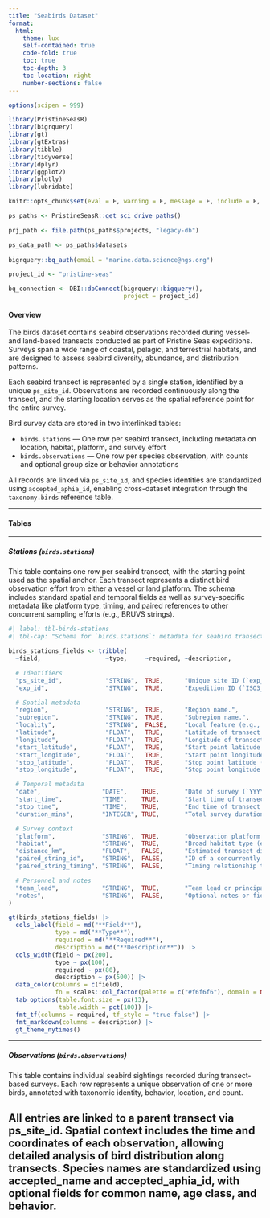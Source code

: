 ```yaml
---
title: "Seabirds Dataset"
format: 
  html:
    theme: lux
    self-contained: true
    code-fold: true
    toc: true 
    toc-depth: 3
    toc-location: right
    number-sections: false
---
```


```r
options(scipen = 999)

library(PristineSeasR)
library(bigrquery)
library(gt)
library(gtExtras)
library(tibble)
library(tidyverse)
library(dplyr)
library(ggplot2)
library(plotly)
library(lubridate)

knitr::opts_chunk$set(eval = F, warning = F, message = F, include = F, echo = F)

ps_paths <- PristineSeasR::get_sci_drive_paths()

prj_path <- file.path(ps_paths$projects, "legacy-db")

ps_data_path <- ps_paths$datasets
  
bigrquery::bq_auth(email = "marine.data.science@ngs.org")

project_id <- "pristine-seas"

bq_connection <- DBI::dbConnect(bigrquery::bigquery(), 
                                project = project_id)
```

#### Overview

The birds dataset contains seabird observations recorded during vessel- and land-based transects conducted as part of Pristine Seas expeditions. Surveys span a wide range of coastal, pelagic, and terrestrial habitats, and are designed to assess seabird diversity, abundance, and distribution patterns.

Each seabird transect is represented by a single station, identified by a unique `ps_site_id`. Observations are recorded continuously along the transect, and the starting location serves as the spatial reference point for the entire survey.

Bird survey data are stored in two interlinked tables:

- `birds.stations` — One row per seabird transect, including metadata on location, habitat, platform, and survey effort
- `birds.observations` — One row per species observation, with counts and optional group size or behavior annotations

All records are linked via `ps_site_id`, and species identities are standardized using `accepted_aphia_id`, enabling cross-dataset integration through the `taxonomy.birds` reference table.

------------------------------------------------------------------------

#### Tables 

------------------------------------------------------------------------

##### Stations (`birds.stations`)

This table contains one row per seabird transect, with the starting point used as the spatial anchor. Each transect represents a distinct bird observation effort from either a vessel or land platform. The schema includes standard spatial and temporal fields as well as survey-specific metadata like platform type, timing, and paired references to other concurrent sampling efforts (e.g., BRUVS strings).

```r
#| label: tbl-birds-stations
#| tbl-cap: "Schema for `birds.stations`: metadata for seabird transects"

birds_stations_fields <- tribble(
  ~field,                  ~type,     ~required, ~description,

  # Identifiers
  "ps_site_id",            "STRING",  TRUE,      "Unique site ID (`exp_id_method_###`), e.g., `KIR_2024_birds_001`.",
  "exp_id",                "STRING",  TRUE,      "Expedition ID (`ISO3_YEAR`).",

  # Spatial metadata
  "region",                "STRING",  TRUE,      "Region name.",
  "subregion",             "STRING",  TRUE,      "Subregion name.",
  "locality",              "STRING",  FALSE,     "Local feature (e.g., island, reef, bay).",
  "latitude",              "FLOAT",   TRUE,      "Latitude of transect start point (decimal degrees, WGS84).",
  "longitude",             "FLOAT",   TRUE,      "Longitude of transect start point (decimal degrees, WGS84).",
  "start_latitude",        "FLOAT",   TRUE,      "Start point latitude (decimal degrees).",
  "start_longitude",       "FLOAT",   TRUE,      "Start point longitude (decimal degrees).",
  "stop_latitude",         "FLOAT",   TRUE,      "Stop point latitude (decimal degrees).",
  "stop_longitude",        "FLOAT",   TRUE,      "Stop point longitude (decimal degrees).",

  # Temporal metadata
  "date",                 "DATE",    TRUE,       "Date of survey (`YYYY-MM-DD`).",
  "start_time",           "TIME",    TRUE,       "Start time of transect (24-hour format).",
  "stop_time",            "TIME",    TRUE,       "End time of transect (24-hour format).",
  "duration_mins",        "INTEGER", TRUE,       "Total survey duration (minutes).",

  # Survey context
  "platform",             "STRING",  TRUE,       "Observation platform: `vessel` or `land`.",
  "habitat",              "STRING",  TRUE,       "Broad habitat type (e.g., `open ocean`, `coastal`, `island`, etc.).",
  "distance_km",          "FLOAT",   FALSE,      "Estimated transect distance traveled (km), if known.",
  "paired_string_id",     "STRING",  FALSE,      "ID of a concurrently sampled BRUVS string, if paired.",
  "paired_string_timing", "STRING",  FALSE,      "Timing relationship to paired string (`before`, `during`, `after`).",

  # Personnel and notes
  "team_lead",            "STRING",  TRUE,       "Team lead or principal observer for the transect.",
  "notes",                "STRING",  FALSE,      "Optional notes or field comments."
)

gt(birds_stations_fields) |> 
  cols_label(field = md("**Field**"),
             type = md("**Type**"),
             required = md("**Required**"),
             description = md("**Description**")) |> 
  cols_width(field ~ px(200),
             type ~ px(100),
             required ~ px(80),
             description ~ px(500)) |>
  data_color(columns = c(field),
             fn = scales::col_factor(palette = c("#f6f6f6"), domain = NULL) ) |>
  tab_options(table.font.size = px(13),
              table.width = pct(100)) |> 
  fmt_tf(columns = required, tf_style = "true-false") |> 
  fmt_markdown(columns = description) |> 
  gt_theme_nytimes()
```

---

##### Observations (`birds.observations`)

This table contains individual seabird sightings recorded during transect-based surveys. Each row represents a unique observation of one or more birds, annotated with taxonomic identity, behavior, location, and count.

All entries are linked to a parent transect via ps_site_id. Spatial context includes the time and coordinates of each observation, allowing detailed analysis of bird distribution along transects. Species names are standardized using accepted_name and accepted_aphia_id, with optional fields for common name, age class, and behavior.
---

